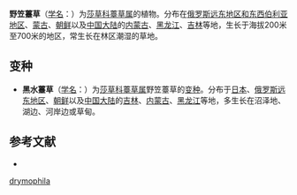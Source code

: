 {{Speciesbox
| name = 野笠薹草
| status = 
| status_system = 
| image =
| genus = Carex
| species = drymophila
| authority = Turcz. ex Steud.
* 野笠薹草 ''C. d.'' var. ''drymophila''
* [[黑水薹草|黑水薹草]] ''C. d.'' var. ''abbreviata''
}}

'''野笠薹草'''（[[学名|学名]]：{{lang|la|''Carex drymophila''}}）为[[莎草科|莎草科]][[薹草属|薹草属]]的植物。分布在[[俄罗斯远东地区和东西伯利亚地区|俄罗斯远东地区和东西伯利亚地区]]、[[蒙古|蒙古]]、[[朝鲜|朝鲜]]以及[[中国大陆|中国大陆]]的[[内蒙古|内蒙古]]、[[黑龙江|黑龙江]]、[[吉林|吉林]]等地，生长于海拔200米至700米的地区，常生长在林区潮湿的草地。

== 变种 ==
* '''黑水薹草'''（[[学名|学名]]：{{lang|la|''Carex drymophila'' var. ''abbreviata''}}）为[[莎草科|莎草科]][[薹草属|薹草属]]野笠薹草的[[变种|变种]]。分布于[[日本|日本]]、[[俄罗斯远东地区|俄罗斯远东地区]]、[[朝鲜|朝鲜]]以及[[中国大陆|中国大陆]]的[[吉林|吉林]]、[[内蒙古|内蒙古]]、[[黑龙江|黑龙江]]等地，多生长在沼泽地、湖边、河岸边或草甸。

== 参考文献 ==
<div class="references-small">
* {{cite web| url =http://www.bioinfo.cn/db05/KmzwSpecies.php?action=view&id=7295| title =野笠薹草（原变种）| work =《中国高等植物数据库全库》| publisher =中国科学院微生物研究所| author =昆明植物研究所| accessdate =2009-02-24| deadurl =yes| archiveurl =https://web.archive.org/web/20160305105157/http://www.bioinfo.cn/db05/KmzwSpecies.php?action=view&id=7295| archivedate =2016-03-05}}
</div>
{{Taxonbar|from=Q4338340}}

{{DEFAULTSORT:Carex drymophila}}
[[Category:薹草属|drymophila]]


{{Carex-stub}}
